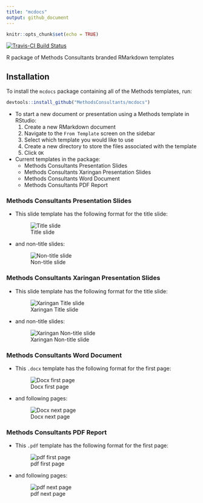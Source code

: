 ```yaml
---
title: "mcdocs"
output: github_document
---
```


```r
knitr::opts_chunk$set(echo = TRUE)
```

[![Travis-CI Build Status](https://travis-ci.org/MethodsConsultants/mcdocs.svg?branch=master)](https://travis-ci.org/MethodsConsultants/mcdocs)

R package of Methods Consultants branded RMarkdown templates

## Installation

To install the `mcdocs` package containing all of the Methods templates, run:

```r
devtools::install_github("MethodsConsultants/mcdocs")
```

- To start a new document or presentation using a Methods template in RStudio:
    1. Create a new RMarkdown document
    2. Navigate to the `From Template` screen on the sidebar
    3. Select which template you would like to use
    4. Create a new directory to store the files associated with the template
    5. Click `OK`

- Current templates in the package: 
    - Methods Consultants Presentation Slides
    - Methods Consultants Xaringan Presentation Slides
    - Methods Consultants Word Document
    - Methods Consultants PDF Report

### Methods Consultants Presentation Slides

- This slide template has the following format for the title slide:
    
    ![Title slide](README_files/images/mc_title_slide.png)
    
- and non-title slides:

    ![Non-title slide](README_files/images/mc_non_title_slide.png)


### Methods Consultants Xaringan Presentation Slides

- This slide template has the following format for the title slide:
    
    ![Xaringan Title slide](README_files/images/mc_xaringan_title_slide.png)
    
- and non-title slides:

    ![Xaringan Non-title slide](README_files/images/mc_xaringan_non_title_slide.png)

    
### Methods Consultants Word Document

- This `.docx` template has the following format for the first page:

    ![Docx first page](README_files/images/mc_docx_firstpage.png)

- and following pages:

    ![Docx next page](README_files/images/mc_docx_nextpage.png)
    
### Methods Consultants PDF Report

- This `.pdf` template has the following format for the first page:

    ![pdf first page](README_files/images/mc_pdf_firstpage.png)

- and following pages:

    ![pdf next page](README_files/images/mc_pdf_nextpage.png)    

